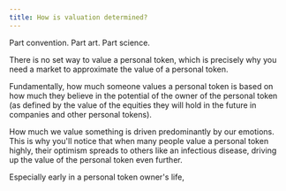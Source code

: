 ```yaml
---
title: How is valuation determined?
---
```


Part convention. Part art. Part science.

There is no set way to value a personal token, which is precisely why you need a market to approximate the value of a personal token.

Fundamentally, how much someone values a personal token is based on how much they believe in the potential of the owner of the personal token (as defined by the value of the equities they will hold in the future in companies and other personal tokens).

How much we value something is driven predominantly by our emotions. This is why you'll notice that when many people value a personal token highly, their optimism spreads to others like an infectious disease, driving up the value of the personal token even further.

Especially early in a personal token owner's life,
